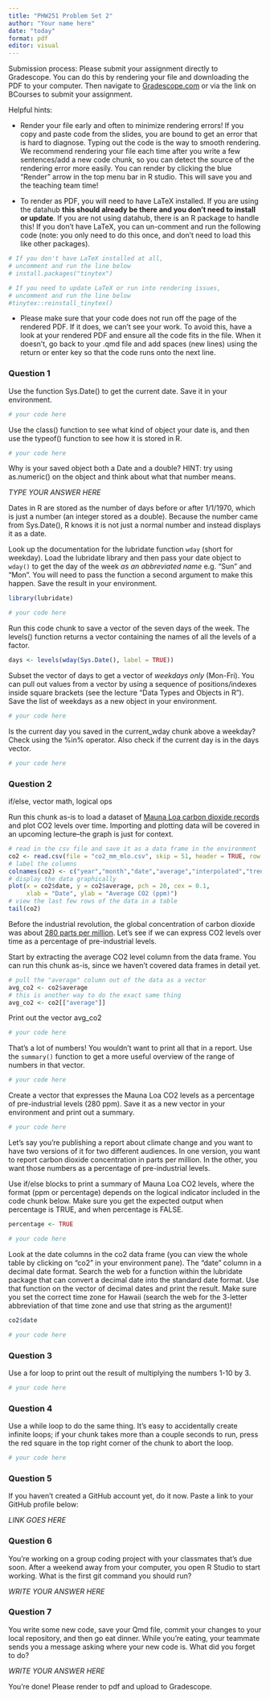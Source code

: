 ```yaml
---
title: "PHW251 Problem Set 2"
author: "Your name here"
date: "today"
format: pdf
editor: visual
---
```


Submission process: Please submit your assignment directly to Gradescope. You can do this by rendering your file and downloading the PDF to your computer. Then navigate to [Gradescope.com](https://www.gradescope.com) or via the link on BCourses to submit your assignment.

Helpful hints:

-   Render your file early and often to minimize rendering errors! If you copy and paste code from the slides, you are bound to get an error that is hard to diagnose. Typing out the code is the way to smooth rendering. We recommend rendering your file each time after you write a few sentences/add a new code chunk, so you can detect the source of the rendering error more easily. You can render by clicking the blue "Render" arrow in the top menu bar in R studio. This will save you and the teaching team time!

-   To render as PDF, you will need to have LaTeX installed. If you are using the datahub **this should already be there and you don't need to install or update**. If you are not using datahub, there is an R package to handle this! If you don't have LaTeX, you can un-comment and run the following code (note: you only need to do this once, and don't need to load this like other packages).

```r

# If you don't have LaTeX installed at all, 
# uncomment and run the line below
# install.packages("tinytex")

# If you need to update LaTeX or run into rendering issues, 
# uncomment and run the line below
#tinytex::reinstall_tinytex()

```

-   Please make sure that your code does not run off the page of the rendered PDF. If it does, we can't see your work. To avoid this, have a look at your rendered PDF and ensure all the code fits in the file. When it doesn't, go back to your .qmd file and add spaces (new lines) using the return or enter key so that the code runs onto the next line.

\newpage

### Question 1

Use the function Sys.Date() to get the current date. Save it in your environment.

```r

# your code here

```

Use the class() function to see what kind of object your date is, and then use the typeof() function to see how it is stored in R.

```r

# your code here

```

Why is your saved object both a Date and a double? HINT: try using as.numeric() on the object and think about what that number means.

*TYPE YOUR ANSWER HERE*

Dates in R are stored as the number of days before or after 1/1/1970, which is just a number (an integer stored as a double). Because the number came from Sys.Date(), R knows it is not just a normal number and instead displays it as a date.

Look up the documentation for the lubridate function `wday` (short for weekday). Load the lubridate library and then pass your date object to `wday()` to get the day of the week *as an abbreviated name* e.g. "Sun" and "Mon". You will need to pass the function a second argument to make this happen. Save the result in your environment.

```r
library(lubridate)

# your code here

```

Run this code chunk to save a vector of the seven days of the week. The levels() function returns a vector containing the names of all the levels of a factor.

```r

days <- levels(wday(Sys.Date(), label = TRUE))

```

Subset the vector of days to get a vector of *weekdays only* (Mon-Fri). You can pull out values from a vector by using a sequence of positions/indexes inside square brackets (see the lecture "Data Types and Objects in R"). Save the list of weekdays as a new object in your environment.

```r

# your code here

```

Is the current day you saved in the current_wday chunk above a weekday? Check using the %in% operator. Also check if the current day is in the days vector.

```r

# your code here

```

\newpage

### Question 2

if/else, vector math, logical ops

Run this chunk as-is to load a dataset of [Mauna Loa carbon dioxide records](https://gml.noaa.gov/ccgg/trends/data.html) and plot CO2 levels over time. Importing and plotting data will be covered in an upcoming lecture--the graph is just for context.

```r

# read in the csv file and save it as a data frame in the environment
co2 <- read.csv(file = "co2_mm_mlo.csv", skip = 51, header = TRUE, row.names = NULL)
# label the columns
colnames(co2) <- c("year","month","date","average","interpolated","trend","ndays")
# display the data graphically
plot(x = co2$date, y = co2$average, pch = 20, cex = 0.1, 
     xlab = "Date", ylab = "Average CO2 (ppm)")
# view the last few rows of the data in a table
tail(co2)

```

Before the industrial revolution, the global concentration of carbon dioxide was about [280 parts per million](https://www.climate.gov/news-features/understanding-climate/climate-change-atmospheric-carbon-dioxide). Let's see if we can express CO2 levels over time as a percentage of pre-industrial levels.

Start by extracting the average CO2 level column from the data frame. You can run this chunk as-is, since we haven't covered data frames in detail yet.

```r

# pull the "average" column out of the data as a vector
avg_co2 <- co2$average
# this is another way to do the exact same thing
avg_co2 <- co2[["average"]]

```

Print out the vector avg_co2

```r

# your code here

```

That's a lot of numbers! You wouldn't want to print all that in a report. Use the `summary()` function to get a more useful overview of the range of numbers in that vector.

```r

# your code here

```

Create a vector that expresses the Mauna Loa CO2 levels as a percentage of pre-industrial levels (280 ppm). Save it as a new vector in your environment and print out a summary.

```r

# your code here

```

Let's say you're publishing a report about climate change and you want to have two versions of it for two different audiences. In one version, you want to report carbon dioxide concentration in parts per million. In the other, you want those numbers as a percentage of pre-industrial levels.

Use if/else blocks to print a summary of Mauna Loa CO2 levels, where the format (ppm or percentage) depends on the logical indicator included in the code chunk below. Make sure you get the expected output when percentage is TRUE, and when percentage is FALSE.

```r

percentage <- TRUE

# your code here

```

Look at the date columns in the co2 data frame (you can view the whole table by clicking on "co2" in your environment pane). The "date" column in a decimal date format. Search the web for a function within the lubridate package that can convert a decimal date into the standard date format. Use that function on the vector of decimal dates and print the result. Make sure you set the correct time zone for Hawaii (search the web for the 3-letter abbreviation of that time zone and use that string as the argument)!

```r

co2$date

# your code here

```

### Question 3

Use a for loop to print out the result of multiplying the numbers 1-10 by 3.

```r

# your code here

```

\newpage

### Question 4

Use a while loop to do the same thing. It's easy to accidentally create infinite loops; if your chunk takes more than a couple seconds to run, press the red square in the top right corner of the chunk to abort the loop.

```r

# your code here

```

\newpage

### Question 5

If you haven't created a GitHub account yet, do it now. Paste a link to your GitHub profile below:

*LINK GOES HERE*

### Question 6

You're working on a group coding project with your classmates that's due soon. After a weekend away from your computer, you open R Studio to start working. What is the first git command you should run?

*WRITE YOUR ANSWER HERE*

### Question 7

You write some new code, save your Qmd file, commit your changes to your local repository, and then go eat dinner. While you're eating, your teammate sends you a message asking where your new code is. What did you forget to do?

*WRITE YOUR ANSWER HERE*

You're done! Please render to pdf and upload to Gradescope.
